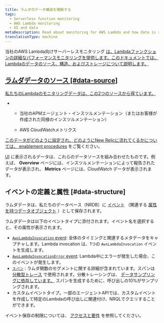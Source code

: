 ```yaml
---
title: ラムダのデータ構造を理解する
tags:
  - Serverless function monitoring
  - AWS Lambda monitoring
  - UI and data
metaDescription: Read about monitoring for AWS Lambda and how data is structured and stored.
translationType: machine
---
```


当社のAWS Lambda向けサーバーレスモニタリング [は、Lambdaファンクションの詳細なパフォーマンスモニタリングを提供します。このドキュメントでは、Lambdaのデータのソース、構造、およびストレージについて説明します。](/docs/introduction-new-relic-monitoring-aws-lambda)

## [ラムダデータのソース [#data-source]](/docs/introduction-new-relic-monitoring-aws-lambda)

[私たちのLambdaのモニタリングデータは、この2つのソースから得ています。](/docs/introduction-new-relic-monitoring-aws-lambda)

* * 当社のAPMエージェント・インスツルメンテーション（またはお客様が作成された同様のインスツルメンテーション）

  * AWS CloudWatchメトリクス

[このデータがどのように設定され、どのようにNew Relicに流れてくるかについては、 ](/docs/introduction-new-relic-monitoring-aws-lambda)[enablement procedures](/docs/install-enable-new-relics-monitoring-aws-lambda) をご覧ください。

[UI](/docs/lambda-monitoring-ui) に表示されるデータは、これらのデータソースを組み合わせたものです。例えば、 **Overview** ページには、インスツルメンテーションによって報告されたデータが表示され、 **Metrics** ページには、CloudWatch データが表示されます。

## イベントの定義と属性 [#data-structure]

ラムダデータは、私たちのデータベース（NRDB）に [イベント](/docs/using-new-relic/welcome-new-relic/getting-started/glossary#event) （関連する [属性を持つデータオブジェクト](/docs/using-new-relic/welcome-new-relic/getting-started/glossary#attribute) ）として保存されます。

ラムダデータは以下のイベントタイプに添付されます。イベント名を選択すると、その属性が表示されます。

* [`AwsLambdaInvocation` event](/attribute-dictionary/?event=AwsLambdaInvocation): 全体のタイミングと関連するメタデータをキャプチャします。Lambda invocation は、1つの `AwsLambdaInvocation` イベントを生成します。
* [`AwsLambdaInvocationError` event](/attribute-dictionary/?event=AwsLambdaInvocationError): Lambda中にエラーが発生した場合、このイベントが発生します。
* [`スパン`](/attribute-dictionary/?event=Span) : ラムダ関数のセグメントに関する詳細が含まれています。スパンは [分散型トレース](/docs/apm/distributed-tracing/getting-started/introduction-distributed-tracing) で使用されます。分散トレーシングは、 [データサンプリングに依存しています。](/docs/apm/distributed-tracing/getting-started/how-new-relic-distributed-tracing-works#sampling) スパンを生成するために、呼び出しの10%がサンプリングされます。
* カスタムイベントタイプ。一部のエージェントAPIでは、カスタムイベントを作成して特定のLambdaの呼び出しに関連付け、NRQLでクエリすることができます。

イベント保存の制限については、 [アクセスと要件](/docs/introduction-new-relic-monitoring-aws-lambda#requirements) を参照してください。